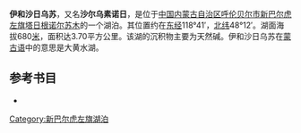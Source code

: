 '''伊和沙日乌苏'''，又名'''沙尔乌素诺日'''，是位于[[中国|中国]][[内蒙古自治区|内蒙古自治区]][[呼伦贝尔市|呼伦贝尔市]][[新巴尔虎左旗|新巴尔虎左旗]][[塔日根诺尔苏木|塔日根诺尔苏木]]的一个湖泊。其位置约在[[东经|东经]]118°41′，[[北纬|北纬]]48°12′。湖面海拔680[[米_(單位)|米]]，面积达3.70平方公里。该湖的沉积物主要为天然碱。伊和沙日乌苏在[[蒙古语|蒙古语]]中的意思是大黄水湖。
== 参考书目 ==
*{{cite book|author=牧寒 |title=《内蒙古湖泊》 |year=2003 |publisher=内蒙古人民出版社 |isbn=9787204039883  }}
{{模板:呼伦贝尔市湖泊}}
{{内蒙古小作品}}

[[Category:新巴尔虎左旗湖泊|Category:新巴尔虎左旗湖泊]]